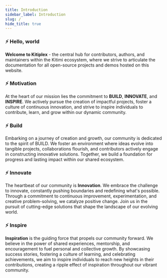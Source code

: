 ```yaml
---
title: Introduction
sidebar_label: Introduction
slug: /
hide_title: true
---
```


### ⚡️ Hello, world

 **Welcome to Kitiplex** - the central hub for contributors, authors, and maintainers within the Kitimi ecosystem, where we strive to articulate the documentation for all open-source projects and demos hosted on this website.

### ⚡️ Motivation

At the heart of our mission lies the commitment to __BUILD__, __INNOVATE__, and __INSPIRE__. We actively pursue the creation of impactful projects, foster a culture of continuous innovation, and strive to inspire individuals to contribute, learn, and grow within our dynamic community. 

<!-- Join us in shaping the future through the pillars of building, innovating, and inspiring together. -->

### ⚡️ Build

Embarking on a journey of creation and growth, our community is dedicated to the spirit of BUILD. We foster an environment where ideas evolve into tangible projects, collaborations flourish, and contributors actively engage in constructing innovative solutions. Together, we build a foundation for progress and lasting impact within our shared ecosystem.

### ⚡️ Innovate

The heartbeat of our community is __Innovation__. We embrace the challenge to innovate, constantly pushing boundaries and redefining what's possible. Through a commitment to continuous improvement, experimentation, and creative problem-solving, we catalyze positive change. Join us in the pursuit of cutting-edge solutions that shape the landscape of our evolving world.

### ⚡️ Inspire

__Inspiration__ is the guiding force that propels our community forward. We believe in the power of shared experiences, mentorship, and encouragement to fuel personal and collective growth. By showcasing success stories, fostering a culture of learning, and celebrating achievements, we aim to inspire individuals to reach new heights in their contributions, creating a ripple effect of inspiration throughout our vibrant community.
